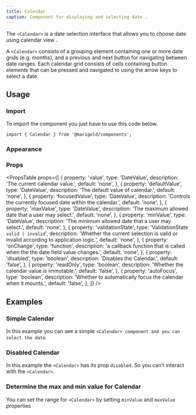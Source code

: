 ```yaml
---
title: Calendar
caption: Component for displaying and selecting date .
---
```


The `<Calendar>` is a date selection interface that allows you to choose date using calendar view .

A `<Calendar>` consists of a grouping element containing one or more date grids (e.g. months), and a previous and next button for navigating between date ranges. Each calendar grid consists of cells containing button elements that can be pressed and navigated to using the arrow keys to select a date.

## Usage

### Import

To import the component you just have to use this code below.

```tsx onlyCode
import { Calendar } from '@marigold/components';
```

### Appearance

<AppearanceTable component={title} />

### Props

<PropsTable
  props={[
    {
      property: 'value',
      type: 'DateValue',
      description: 'The current calendar value.',
      default: 'none',
    },
    {
      property: 'defaultValue',
      type: 'DateValue',
      description: 'The default value of calendar.',
      default: 'none',
    },
    {
      property: 'focusedValue',
      type: 'DateValue',
      description: 'Controls the currently focused date within the calendar.',
      default: 'none',
    },
    {
      property: 'maxValue',
      type: 'DateValue',
      description: 'The maximum allowed date that a user may select.',
      default: 'none',
    },
    {
      property: 'minValue',
      type: 'DateValue',
      description: 'The minimum allowed date that a user may select.',
      default: 'none',
    },
    {
      property: 'validationState',
      type: 'ValidationState `valid | invalid`',
      description:
        'Whether the current selection is valid or invalid according to application logic.',
      default: 'none',
    },
    {
      property: 'onChange',
      type: 'function',
      description:
        'a callback function that is called when the the date field value changes.',
      default: 'none',
    },
    {
      property: 'disabled',
      type: 'boolean',
      description: 'Disables the Calendar.',
      default: 'false',
    },
    {
      property: 'readOnly',
      type: 'boolean',
      description: 'Whether the calendar value is immutable.',
      default: 'false',
    },
    {
      property: 'autoFocus',
      type: 'boolean',
      description:
        'Whether to automatically focus the calendar when it mounts.',
      default: 'false',
    },
  ]}
/>

## Examples

### Simple Calendar

In this example you can see a simple `<Calendar> component and you can select the date`.

<ComponentDemo file="./basic-calendar.demo.tsx" />

### Disabled Calendar

In this example the `<Calendar>` has its prop `disabled`. So you can't interact with the `<Calendar>`.

<ComponentDemo file="./disabled-calendar.demo.tsx" />

### Determine the max and min value for Calendar

You can set the range for `<Calendar>` by setting `minValue` and `maxValue` properties

<ComponentDemo file="./range-calendar.demo.tsx" />
